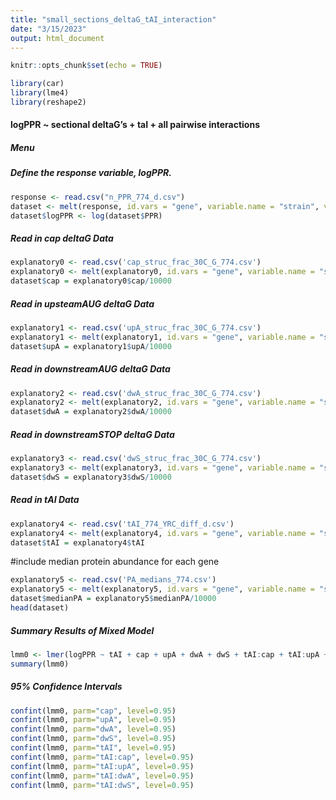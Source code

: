 ---
title: "small_sections_deltaG_tAI_interaction"
date: "3/15/2023"
output: html_document
---

```{r setup, include=FALSE}
knitr::opts_chunk$set(echo = TRUE)
```

```{r libraries, message=FALSE, warning=FALSE}
library(car)
library(lme4)
library(reshape2)
```


#### logPPR ~ sectional deltaG's + taI + all pairwise interactions{.tabset .tabset-dropdown}
##### Menu
##### Define the response variable, logPPR.
```{r response_variable}
response <- read.csv("n_PPR_774_d.csv")
dataset <- melt(response, id.vars = "gene", variable.name = "strain", value.name = "PPR")
dataset$logPPR <- log(dataset$PPR)
```

##### Read in cap deltaG Data
```{r a}
explanatory0 <- read.csv('cap_struc_frac_30C_G_774.csv')
explanatory0 <- melt(explanatory0, id.vars = "gene", variable.name = "strain", value.name = "cap")
dataset$cap = explanatory0$cap/10000
```

##### Read in upsteamAUG deltaG Data
```{r b}
explanatory1 <- read.csv('upA_struc_frac_30C_G_774.csv')
explanatory1 <- melt(explanatory1, id.vars = "gene", variable.name = "strain", value.name = "upA")
dataset$upA = explanatory1$upA/10000
```

##### Read in downstreamAUG deltaG Data
```{r c}
explanatory2 <- read.csv('dwA_struc_frac_30C_G_774.csv')
explanatory2 <- melt(explanatory2, id.vars = "gene", variable.name = "strain", value.name = "dwA")
dataset$dwA = explanatory2$dwA/10000
```

##### Read in downstreamSTOP deltaG Data
```{r d}
explanatory3 <- read.csv('dwS_struc_frac_30C_G_774.csv')
explanatory3 <- melt(explanatory3, id.vars = "gene", variable.name = "strain", value.name = "dwS")
dataset$dwS = explanatory3$dwS/10000
```

##### Read in tAI Data
```{r e}
explanatory4 <- read.csv('tAI_774_YRC_diff_d.csv')
explanatory4 <- melt(explanatory4, id.vars = "gene", variable.name = "strain", value.name = "tAI")
dataset$tAI = explanatory4$tAI
```

#include median protein abundance for each gene
```{r pa}
explanatory5 <- read.csv('PA_medians_774.csv')
explanatory5 <- melt(explanatory5, id.vars = "gene", variable.name = "strain", value.name = "medianPA")
dataset$medianPA = explanatory5$medianPA/10000
head(dataset)
```

##### Summary Results of Mixed Model
``` {r F1}
lmm0 <- lmer(logPPR ~ tAI + cap + upA + dwA + dwS + tAI:cap + tAI:upA + tAI:dwA + tAI:dwS +(0+tAI|gene)+(0+cap|gene)+(0+dwA|gene) + (1|gene) + (0+tAI|medianPA)+(0+cap|medianPA)+(0+upA|medianPA)+(0+dwS|medianPA) + (1|medianPA), data=dataset, REML = FALSE, control = lmerControl(optimizer="bobyqa", optCtrl=list(maxfun=1e5)))
summary(lmm0)
```

##### 95% Confidence Intervals
``` {r F1confint}
confint(lmm0, parm="cap", level=0.95)
confint(lmm0, parm="upA", level=0.95)
confint(lmm0, parm="dwA", level=0.95)
confint(lmm0, parm="dwS", level=0.95)
confint(lmm0, parm="tAI", level=0.95)
confint(lmm0, parm="tAI:cap", level=0.95)
confint(lmm0, parm="tAI:upA", level=0.95)
confint(lmm0, parm="tAI:dwA", level=0.95)
confint(lmm0, parm="tAI:dwS", level=0.95)
```